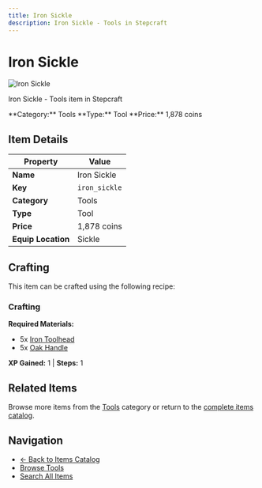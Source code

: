 ```yaml
---
title: Iron Sickle
description: Iron Sickle - Tools in Stepcraft
---
```


# Iron Sickle

<div className="flex items-start gap-6 mb-8">
  <div className="flex-shrink-0">
    <img src="/assets/resources/smithing/iron_sickle.png" alt="Iron Sickle" className="w-24 h-24 border rounded-lg" />
  </div>
  <div className="flex-1">
    <div className="space-y-2">
      <p className="text-lg text-muted-foreground">Iron Sickle - Tools item in Stepcraft</p>
      <div className="flex flex-wrap gap-4 text-sm">
        <span className="px-2 py-1 bg-blue-100 dark:bg-blue-900 rounded-md">
          **Category:** Tools
        </span>
        <span className="px-2 py-1 bg-green-100 dark:bg-green-900 rounded-md">
          **Type:** Tool
        </span>
        <span className="px-2 py-1 bg-yellow-100 dark:bg-yellow-900 rounded-md">
          **Price:** 1,878 coins
        </span>
      </div>
    </div>
  </div>
</div>

## Item Details

| Property | Value |
|----------|-------|
| **Name** | Iron Sickle |
| **Key** | `iron_sickle` |
| **Category** | Tools |
| **Type** | Tool |
| **Price** | 1,878 coins |
| **Equip Location** | Sickle |



## Crafting

This item can be crafted using the following recipe:

### Crafting

**Required Materials:**
- 5x [Iron Toolhead](/docs/resources/individual/iron_toolhead)
- 5x [Oak Handle](/docs/resources/individual/oak_handle)

**XP Gained:** 1 | **Steps:** 1



## Related Items

Browse more items from the [Tools](/docs/items#tools) category or return to the [complete items catalog](/docs/items).

## Navigation

- [← Back to Items Catalog](/docs/items)
- [Browse Tools](/docs/items#tools)
- [Search All Items](/search)
